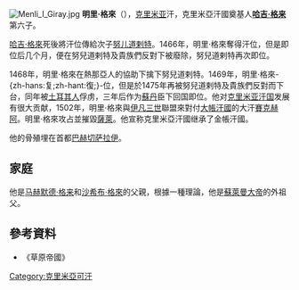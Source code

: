 {{NoteTA|1=zh-hans:明里;zh-hant:明里;}}
[[File:Menli_I_Giray.jpg|thumb]]
'''明里·格來'''（{{bd|1445年||1515年|catIdx=G}}），[[克里米亚|克里米亚]]汗，克里米亞汗國奠基人'''[[哈吉·格来|哈吉·格来]]'''第六子。

[[哈吉·格來|哈吉·格來]]死後將汗位傳給次子[[努儿道剌特|努儿道剌特]]。1466年，明里·格來奪得汗位，但是即位后几个月，便在努兒道剌特及貴族們反對下被廢除，努兒道剌特再次即位。

1468年，明里·格來在熱那亞人的協助下擒下努兒道剌特。1469年，明里·格來-{zh-hans:复;zh-hant:復;}-位，但是於1475年再被努兒道剌特及貴族們反對而下台，同年被[[土耳其人|土耳其人]]俘虏，三年后作为[[苏丹_(称谓)|蘇丹]]臣下回国即位。他对[[克里米亚汗国|克里米亚汗国]]发展有很大贡献，1502年，明里·格來與[[伊凡三世|伊凡三世]]聯盟來對付[[金帳汗國|大帳汗國]]的大汗[[賽克赫阿里|賽克赫阿]]。明里·格來攻占並摧毀[[薩萊|薩萊]]。他宣称克里米亞汗國继承了金帳汗國。

他的骨殖埋在首都[[巴赫奇薩賴|巴赫切萨拉伊]]。

==家庭==
他是[[马赫默德·格来|马赫默德·格来]]和[[沙希布·格來|沙希布·格來]]的父親，根據一種理論，他是[[蘇萊曼大帝|蘇萊曼大帝]]的外祖父。

==參考資料==
*《草原帝國》

{{Authority control}}
[[Category:克里米亞可汗|Category:克里米亞可汗]]